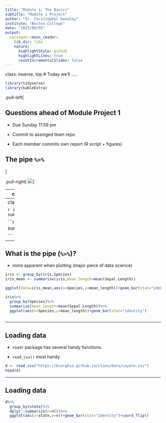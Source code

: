 ```yaml
---
title: "Module 1: The Basics"
subtitle: "Module 1 Project"
author: "Dr. Christopher Kenaley"
institute: "Boston College"
date: "2025/09/05"
output:
  xaringan::moon_reader:
    lib_dir: libs
    nature:
      highlightStyle: github
      highlightLines: true
      countIncrementalSlides: false
---
```

class: inverse, top
# Today we'll .....
```r
library(tidyverse)
library(kableExtra)
```

.pull-left[



## Questions ahead of Module Project 1 

  - Due Sunday 11:59 pm
  
  - Commit to assinged team repo
  
  - Each member commits own report (R script + figures)

## The pipe ` %>%`
]

.pull-right[
![](https://www.citypng.com/public/uploads/preview/question-mark-red-vector-icon-symbol-png-701751694963817cwj1swemtb.png)
]


---
class: inverse, top
<!-- slide 1 -->
## What is the pipe (`%>%`)?

- comes from the `magrittr` package

- loaded automatically with the super package `tidyverse`

- makes code concise:
  * streamlining many operations into fewer LOC
  
  * reduces repetitive tasks


```r
iris <- group_by(iris,Species)
summarise(iris,mean_length=mean(Sepal.Length))
```

---
class: inverse, top
<!-- slide 1 -->
## What is the pipe (`%>%`)?

```r
iris <- group_by(iris,Species)
summarise(iris,mean_length=mean(Sepal.Length))
```



```r
iris%>%
  group_by(Species)%>%
  summarize(mean_length=mean(Sepal.Length))
  
```


---

## What is the pipe (`%>%`)?

- more apparent when plotting (major piece of data science)

```r
iris <- group_by(iris,Species)
iris_mean <- summarise(iris,mean_length=mean(Sepal.Length))

ggplot(data=iris_mean,aes(x=Species,y=mean_length))+geom_bar(stat="identity")

```



```r
iris%>%
  group_by(Species)%>%
  summarize(mean_length=mean(Sepal.Length))%>%
  ggplot(aes(x=Species,y=mean_length))+geom_bar(stat="identity")
  
```


---

## Loading data

- `readr` package has several handy functions.

- `read_csv()` most handy

```r
d <- read_csv("https://bcorgbio.github.io/class/data/coyote.csv")
head(d)
```

---

## Loading data


```r
d%>%
  group_by(state)%>%
  dplyr::summarize(n=n())%>%
  ggplot(aes(x=state,y=n))+geom_bar(stat="identity")+coord_flip()
  
```




